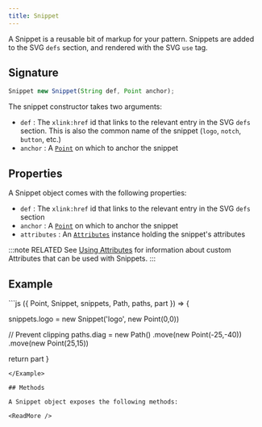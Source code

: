 ```yaml
---
title: Snippet
---
```


A Snippet is a reusable bit of markup for your pattern. Snippets are added to the
SVG `defs` section, and rendered with the SVG `use` tag.

## Signature

```js
Snippet new Snippet(String def, Point anchor);
```

The snippet constructor takes two arguments:

- `def` : The `xlink:href` id that links to the relevant entry in the SVG `defs` section. This is also the common name of the snippet (`logo`, `notch`, `button`, etc.)
- `anchor` : A [`Point`](/reference/api/point) on which to anchor the snippet

## Properties

A Snippet object comes with the following properties:

- `def` : The `xlink:href` id that links to the relevant entry in the SVG `defs` section
- `anchor` : A [`Point`](/reference/api/point) on which to anchor the snippet
- `attributes` : An [`Attributes`](/reference/api/attributes) instance holding the snippet's attributes

:::note RELATED
See [Using Attributes](/howtos/code/attributes)
for information about custom Attributes that can be used with Snippets.
:::

## Example

<Example caption="Example of the Snippet constructor">
```js
({ Point, Snippet, snippets, Path, paths, part }) => {

  snippets.logo = new Snippet('logo', new Point(0,0))

  // Prevent clipping
  paths.diag = new Path()
    .move(new Point(-25,-40))
    .move(new Point(25,15))

  return part
}
```
</Example>

## Methods

A Snippet object exposes the following methods:

<ReadMore />
